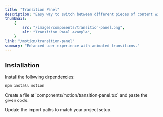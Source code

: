 ```yaml
---
title: "Transition Panel"
description: "Easy way to switch between different pieces of content with enter and exit animations."
thumbnail:
    {
        src: "/images/components/transition-panel.png",
        alt: "Transition Panel example",
    }
link: "/motion/transition-panel"
summary: "Enhanced user experience with animated transitions."
---
```


<ComponentPreview name="transition-panel-demo" />

## Installation

<Steps>
<Step>
Install the following dependencies:
</Step>

```bash 
npm install motion
```

<Step>
    Create a file at `components/motion/transition-panel.tsx` and paste the
    given code.
</Step>

<CollapsibleSource name="transition-panel" />

<Step>Update the import paths to match your project setup.</Step>

</Steps>
